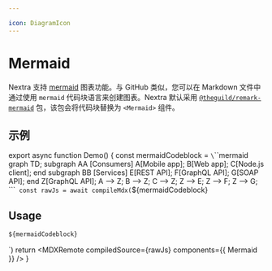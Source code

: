 ```yaml
---

icon: DiagramIcon
---
```



# Mermaid

Nextra 支持 [mermaid](https://mermaid.js.org) 图表功能。与 GitHub 类似，您可以在 Markdown 文件中通过使用 `mermaid` 代码块语言来创建图表。Nextra 默认采用 [`@theguild/remark-mermaid`](https://npmjs.com/package/@theguild/remark-mermaid) 包，该包会将代码块替换为 `<Mermaid>` 组件。

## 示例

<Demo />

export async function Demo() {
  const mermaidCodeblock = `\`\`\`mermaid
graph TD;
subgraph AA [Consumers]
A[Mobile app];
B[Web app];
C[Node.js client];
end
subgraph BB [Services]
E[REST API];
F[GraphQL API];
G[SOAP API];
end
Z[GraphQL API];
A --> Z;
B --> Z;
C --> Z;
Z --> E;
Z --> F;
Z --> G;
\`\`\``
  const rawJs = await compileMdx(`${mermaidCodeblock}
## Usage
~~~md filename="Markdown"
${mermaidCodeblock}
~~~
`)
  return <MDXRemote compiledSource={rawJs} components={{ Mermaid }} />
}
